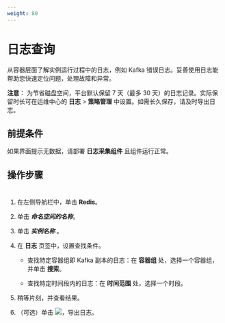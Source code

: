 ```yaml
---
weight: 80
---
```


# 日志查询

从容器层面了解实例运行过程中的日志，例如 Kafka 错误日志。妥善使用日志能帮助您快速定位问题，处理故障和异常。

**注意**： 为节省磁盘空间，平台默认保留 7 天（最多 30 天）的日志记录。实际保留时长可在运维中心的 **日志** > **策略管理** 中设置。如需长久保存，请及时导出日志。

## 前提条件

如果界面提示无数据，请部署 **日志采集组件** 且组件运行正常。

## 操作步骤
#
<Tabs>

<Tab label="Web Console">

1. 在左侧导航栏中，单击 **Redis**。

2. 单击 ***命名空间的名称***。

2. 单击 ***实例名称*** 。
    
3. 在 **日志** 页签中，设置查找条件。

    * 查找特定容器组即 Kafka 副本的日志：在 **容器组** 处，选择一个容器组，并单击 **搜索**。
    
    * 查找特定时间段内的日志：在 **时间范围** 处，选择一个时段。

4. 稍等片刻，并查看结果。

5. （可选）单击 ![](../assets/44buttonexport.png)，导出日志。

</Tab>
</Tabs>
